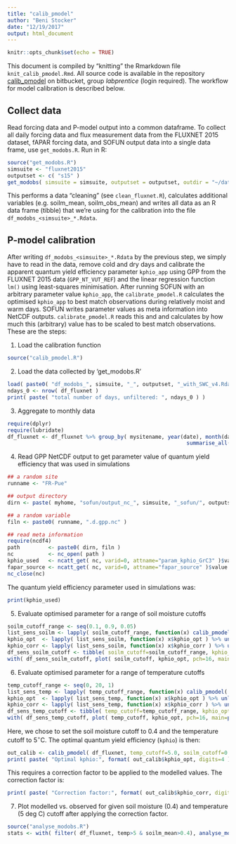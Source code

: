 ```yaml
---
title: "calib_pmodel"
author: "Beni Stocker"
date: "12/19/2017"
output: html_document
---
```


```r
knitr::opts_chunk$set(echo = TRUE)
```

This document is compiled by "knitting" the Rmarkdown file `knit_calib_pmodel.Rmd`. All source code is available in the repository [calib_pmodel](https://bitbucket.org/labprentice/calib_pmodel) on bitbucket, group *labprentice* (login required). The workflow for model calibration is described below. 

## Collect data

Read forcing data and P-model output into a common dataframe. To collect all daily forcing data and flux measurement data from the FLUXNET 2015 dataset, fAPAR forcing data, and SOFUN output data into a single data frame, use `get_modobs.R`. 
Run in R:
```r
source("get_modobs.R")
simsuite <- "fluxnet2015"
outputset <- c( "s15" )
get_modobs( simsuite = simsuite, outputset = outputset, outdir = "~/data/fluxnet_sofun/" )
```

This performs a data "cleaning" (see `clean_fluxnet.R`), calculates additional variables (e.g. soilm_mean, soilm_obs_mean) and writes all data as an R data frame (tibble) that we're using for the calibration into the file `df_modobs_<simsuite>_*.Rdata`.


## P-model calibration

After writing `df_modobs_<simsuite>_*.Rdata` by the previous step, we simply have to read in the data, remove cold and dry days and calibrate the apparent quantum yield efficiency parameter `kphio_app` using GPP from the FLUXNET 2015 data (`GPP_NT_VUT_REF`) and the linear regression function `lm()` using least-squares minimisation. After running SOFUN with an arbitrary parameter value `kphio_app`, the `calibrate_pmodel.R` calculates the optimised `kphio_app` to best match observations during relatively moist and warm days. SOFUN writes parameter values as meta information into NetCDF outputs. `calibrate_pmodel.R` reads this and and calculates by how much this (arbitrary) value has to be scaled to best match observations. These are the steps:

  1. Load the calibration function
```r
source("calib_pmodel.R")
```

  2. Load the data collected by 'get_modobs.R'
```r
load( paste0( "df_modobs_", simsuite, "_", outputset, "_with_SWC_v4.Rdata" ) )  # loads df_fluxnet
ndays_0 <- nrow( df_fluxnet )
print( paste( "total number of days, unfiltered: ", ndays_0 ) )
```

  3. Aggregate to monthly data
```r
require(dplyr)
require(lubridate)
df_fluxnet <- df_fluxnet %>% group_by( mysitename, year(date), month(date) ) %>%
														 summarise_all( mean, na.rm=TRUE )
```

  4. Read GPP NetCDF output to get parameter value of quantum yield efficiency that was used in simulations
```r
## a random site
runname <- "FR-Pue"

## output directory
dirn <- paste( myhome, "sofun/output_nc_", simsuite, "_sofun/", outputset, "/", sep="" )

## a random variable
filn <- paste0( runname, ".d.gpp.nc" )

## read meta information
require(ncdf4)
path         <- paste0( dirn, filn )
nc           <- nc_open( path )
kphio_used   <- ncatt_get( nc, varid=0, attname="param_kphio_GrC3" )$value %>% as.numeric()
fapar_source <- ncatt_get( nc, varid=0, attname="fapar_source" )$value
nc_close(nc)
```
The quantum yield efficiency parameter used in simulations was:
```r
print(kphio_used)
```

  5. Evaluate optimised parameter for a range of soil moisture cutoffs
```r
soilm_cutoff_range <- seq(0.1, 0.9, 0.05)
list_sens_soilm <- lapply( soilm_cutoff_range, function(x) calib_pmodel( df_fluxnet, 5.0, x, kphio_used ) )
kphio_opt  <- lapply( list_sens_soilm, function(x) x$kphio_opt ) %>% unlist()
kphio_corr <- lapply( list_sens_soilm, function(x) x$kphio_corr ) %>% unlist()
df_sens_soilm_cutoff <- tibble( soilm_cutoff=soilm_cutoff_range, kphio_opt=kphio_opt, kphio_corr=kphio_corr )
with( df_sens_soilm_cutoff, plot( soilm_cutoff, kphio_opt, pch=16, main=paste0("Sensitivity to soil moisture cutoff (temp. cutoff = 5 deg C, fAPAR data: ", fapar_source, ")"), font.main=1, cex.main=0.9 ))
```

  6. Evaluate optimised parameter for a range of temperature cutoffs
```r
temp_cutoff_range <- seq(0, 20, 1)
list_sens_temp <- lapply( temp_cutoff_range, function(x) calib_pmodel( df_fluxnet, x, 0.4, kphio_used ) )
kphio_opt  <- lapply( list_sens_temp, function(x) x$kphio_opt ) %>% unlist()
kphio_corr <- lapply( list_sens_temp, function(x) x$kphio_corr ) %>% unlist()
df_sens_temp_cutoff <- tibble( temp_cutoff=temp_cutoff_range, kphio_opt=kphio_opt, kphio_corr=kphio_corr )
with( df_sens_temp_cutoff, plot( temp_cutoff, kphio_opt, pch=16, main=paste0("Sensitivity to temperature cutoff (soilm. cutoff = 0.4, fAPAR data: ", fapar_source, ")"), font.main=1, cex.main=0.9 ))
```
Here, we chose to set the soil moisture cutoff to 0.4 and the temperature cutoff to 5$^\circ$C. The optimal quantum yield efficiency (`kphio`) is then:
```r
out_calib <- calib_pmodel( df_fluxnet, temp_cutoff=5.0, soilm_cutoff=0.4, kphio_used=kphio_used )
print( paste( "Optimal kphio:", format( out_calib$kphio_opt, digits=4 ) ) )
```
This requires a correction factor to be applied to the modelled values. The correction factor is:
```r
print( paste( "Correction factor:", format( out_calib$kphio_corr, digits=4 ) ) )
```

  7. Plot modelled vs. observed for given soil moisture (0.4) and temperature (5 deg C) cutoff after applying the correction factor.
```r
source("analyse_modobs.R")
stats <- with( filter( df_fluxnet, temp>5 & soilm_mean>0.4), analyse_modobs( GPP_NT_VUT_REF, out_calib$kphio_corr * gpp, yintersect0=FALSE, xlab=expression( paste( "modelled GPP (gC m"^{-1}, " d"^{-1}, ")")), ylab=expression( paste( "observed GPP (gC m"^{-1}, " d"^{-1}, ")")), do.plot=TRUE ) )
```
  